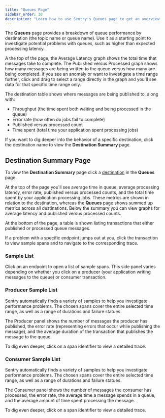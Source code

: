 ```yaml
---
title: "Queues Page"
sidebar_order: 20
description: "Learn how to use Sentry's Queues page to get an overview of queue performance and investigate potential problems. "
---
```


<Include name="feature-limited-on-team-retention.mdx" />

The **Queues** page provides a breakdown of queue performance by destination (the topic name or queue name). Use it as a starting point to investigate potential problems with queues, such as higher than expected processing latency.

A the top of the page, the Average Latency graph shows the total time that messages take to complete. The Published versus Processed graph shows how many messages are being written to the queue versus how many are being completed. If you see an anomaly or want to investigate a time range further, click and drag to select a range directly in the graph and you'll see data for that specific time range only.

The destination table shows where messages are being published to, along with:

- Throughput (the time spent both waiting and being processed in the queue)
- Error rate (how often do jobs fail to complete)
- Published versus processed count
- Time spent (total time your application spent processing jobs)

If you want to dig deeper into the behavior of a specific destination, click the destination name to view the **Destination Summary** page.

## Destination Summary Page

To view the **Destination Summary** page click a [destination](https://opentelemetry.io/docs/specs/semconv/messaging/messaging-spans/#destinations) in the **Queues** page.

At the top of the page you'll see average time in queue, average processing latency, error rate, published versus processed counts, and the total time spent by your application processing jobs. These metrics are shown in relation to the destination, whereas the **Queues** page shows summed up metrics across all destinations. Below the summary you can view graphs for average latency and published versus processed counts.

At the bottom of the page, a table is shown listing transactions that either published or processed queue messages.

If a problem with a specific endpoint jumps out at you, click the transaction to view sample spans and to navigate to the corresponding trace.

### Sample List

Click on an endpoint to open a list of sample spans. This side panel varies depending on whether you click on a producer (your application writing messages to the queue) or consumer transaction.

### Producer Sample List

Sentry automatically finds a variety of samples to help you investigate performance problems. The chosen spans cover the entire selected time range, as well as a range of durations and failure statues.

The Producer panel shows the number of messages the producer has published, the error rate (representing errors that occur while publishing the message), and the average duration of the transaction that publishes the message to the queue.

To dig even deeper, click on a span identifier to view a detailed trace.

### Consumer Sample List

Sentry automatically finds a variety of samples to help you investigate performance problems. The chosen spans cover the entire selected time range, as well as a range of durations and failure statues.

The Consumer panel shows the number of messages the consumer has processed, the error rate, the average time a message spends in a queue, and the average amount of time spent processing the message.

To dig even deeper, click on a span identifier to view a detailed trace.
